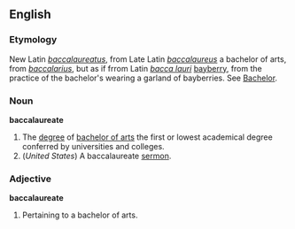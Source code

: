 ==English==
===Etymology===
New Latin ''[[baccalaureatus]]'', from Late Latin ''[[baccalaureus]]'' a bachelor of arts, from ''[[baccalarius]]'', but as if frrom Latin ''[[bacca lauri]]'' [[bayberry]], from the practice of the bachelor's wearing a garland of bayberries. See [[Bachelor]].

===Noun===
'''baccalaureate'''<!-- or should it be capitalised? -->

#The [[degree]] of [[bachelor of arts]] the first or lowest academical degree conferred by universities and colleges.
#(''United States'') A baccalaureate [[sermon]]. 

===Adjective===
'''baccalaureate'''<!-- or should it be capitalised? -->

#Pertaining to a bachelor of arts.